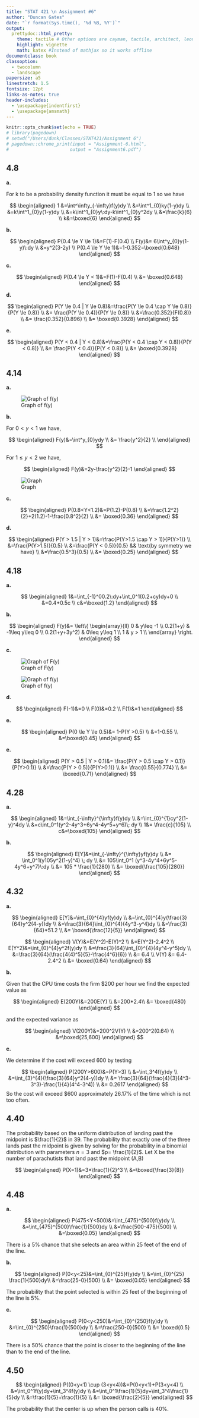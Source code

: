 ```yaml
---
title: "STAT 421 \n Assignment #6"
author: "Duncan Gates"
date: "`r format(Sys.time(), '%d %B, %Y')`"
output: 
  prettydoc::html_pretty:
    theme: tactile # Other options are cayman, tactile, architect, leonids, hpstr
    highlight: vignette
    math: katex #Instead of mathjax so it works offline
documentclass: book
classoption:
  - twocolumn
  - landscape
papersize: a5
linestretch: 1.5
fontsize: 12pt
links-as-notes: true
header-includes:
  - \usepackage{indentfirst}
  - \usepackage{amsmath}
---
```


```r
knitr::opts_chunk$set(echo = TRUE)
# library(pagedown)
# setwd("/Users/dunk/Classes/STAT421/Assignment 6")
# pagedown::chrome_print(input = "Assignment-6.html",
#                       output = "Assignment6.pdf")
```

## 4.8


**a.**

For k to be a probability density function it must be equal to 1 so we have 

$$
\begin{aligned}
1 &=\int^\infty_{-\infty}f(y)dy \\
&=\int^1_{0}ky(1-y)dy \\
&=k\int^1_{0}y(1-y)dy \\
&=k\int^1_{0}y\:dy-k\int^1_{0}y^2dy \\
&=\frac{k}{6} \\
k&=\boxed{6}
\end{aligned}
$$

**b.**

$$
\begin{aligned}
P(0.4 \le Y \le 1)&=F(1)-F(0.4) \\
F(y)&= 6\int^y_{0}y(1-y)\:dy \\
&=y^2(3-2y) \\
P(0.4 \le Y \le 1)&=1-0.352=\boxed{0.648}
\end{aligned}
$$

**c.**

$$
\begin{aligned}
P(0.4 \le Y < 1)&=F(1)-F(0.4) \\
&= \boxed{0.648}
\end{aligned}
$$

**d.**

$$
\begin{aligned}
P(Y \le 0.4 | Y \le 0.8)&=\frac{P(Y \le 0.4 \cap Y \le 0.8)}{P(Y \le 0.8)} \\
&= \frac{P(Y \le 0.4)}{P(Y \le 0.8)} \\
&=\frac{0.352}{F(0.8)} \\
&= \frac{0.352}{0.896} \\
&= \boxed{0.3928}
\end{aligned}
$$

**e.**

$$
\begin{aligned}
P(Y < 0.4 | Y < 0.8)&=\frac{P(Y < 0.4 \cap Y < 0.8)}{P(Y < 0.8)} \\
&= \frac{P(Y < 0.4)}{P(Y < 0.8)} \\
&= \boxed{0.3928}
\end{aligned}
$$

## 4.14

**a.**

![Graph of f(y)](/Users/dunk/Classes/STAT421/Assignment 6/Graph.png)

**b.**

For $0 < y < 1$ we have,

$$
\begin{aligned}
F(y)&=\int^y_{0}ydy \\
&= \frac{y^2}{2} \\
\end{aligned}
$$

For $1 \le y < 2$ we have,

$$
\begin{aligned}
F(y)&=2y-\frac{y^2}{2}-1
\end{aligned}
$$

![Graph](/Users/dunk/Classes/STAT421/Assignment 6/Graph2.png)

**c.**

$$
\begin{aligned}
P(0.8<Y<1.2)&=P(1.2)-P(0.8) \\
&=\frac{1.2^2}{2}+2(1.2)-1-\frac{0.8^2}{2} \\
&= \boxed{0.36}
\end{aligned}
$$

**d.**

$$
\begin{aligned}
P(Y > 1.5 | Y > 1)&=\frac{P(Y>1.5 \cap Y > 1)}{P(Y>1)} \\
&=\frac{P(Y>1.5)}{0.5} \\
&=\frac{P(Y < 0.5)}{0.5} && \text{by symmetry we have} \\
&=\frac{0.5^3}{0.5} \\
&= \boxed{0.25}
\end{aligned}
$$

## 4.18

**a.**

$$
\begin{aligned}
1&=\int_{-1}^00.2\:dy+\int_0^1(0.2+cy)dy+0 \\
&=0.4+0.5c \\
c&=\boxed{1.2}
\end{aligned}
$$

**b.**

$$
\begin{aligned}
F(y)&= 
\left\{
\begin{array}{ll}
      0 & y\leq -1 \\
      0.2(1+y) & -1\leq y\leq 0 \\
      0.2(1+y+3y^2) & 0\leq y\leq 1 \\
      1 & y > 1 \\
\end{array} 
\right.
\end{aligned}
$$

**c.**

![Graph of F(y)](/Users/dunk/Classes/STAT421/Assignment 6/Graph3.png)

![Graph of f(y)](/Users/dunk/Classes/STAT421/Assignment 6/Graph4.png)

**d.**

$$
\begin{aligned}
F(-1)&=0 \\
F(0)&=0.2 \\
F(1)&=1
\end{aligned}
$$

**e.**

$$
\begin{aligned}
P(0 \le Y \le 0.5)&= 1-P(Y >0.5) \\
&=1-0.55 \\
&=\boxed{0.45}
\end{aligned}
$$

**e.**

$$
\begin{aligned}
P(Y > 0.5 | Y > 0.1)&= \frac{P(Y > 0.5 \cap Y > 0.1)}{P(Y>0.1)} \\ 
&=\frac{P(Y > 0.5)}{P(Y>0.1)} \\
&= \frac{0.55}{0.774} \\
&= \boxed{0.71}
\end{aligned}
$$

## 4.28

**a.**

$$
\begin{aligned}
1&=\int_{-\infty}^{\infty}f(y)dy \\
&=\int_{0}^{1}cy^2(1-y)^4dy \\
&=c\int_0^1(y^2-4y^3+6y^4-4y^5+y^6)\; dy \\
1&= \frac{c}{105} \\
c&=\boxed{105}
\end{aligned}
$$

**b.**

$$
\begin{aligned}
E[Y]&=\int_{-\infty}^{\infty}yf(y)dy \\
&= \int_0^1(y105y^2(1-y)^4) \; dy \\
&= 105\int_0^1 (y^3-4y^4+6y^5-4y^6+y^7)\:dy \\
&= 105 * \frac{1}{280} \\
&= \boxed{\frac{105}{280}}
\end{aligned}
$$

## 4.32

**a.**

$$
\begin{aligned}
E[Y]&=\int_{0}^{4}yf(y)dy \\
&=\int_{0}^{4}y(\frac{3}{64}y^2(4-y))dy \\
&=\frac{3}{64}\int_{0}^{4}(4y^3-y^4)dy \\
&=\frac{3}{64}*51.2 \\
&= \boxed{\frac{12}{5}}
\end{aligned}
$$

$$
\begin{aligned}
V(Y)&=E(Y^2)-E(Y)^2 \\
&=E(Y^2)-2.4^2 \\
E(Y^2)&=\int_{0}^{4}y^2f(y)dy \\
&=\frac{3}{64}\int_{0}^{4}(4y^4-y^5)dy \\
&=\frac{3}{64}(\frac{4(4)^5}{5}-\frac{4^6}{6}) \\
&= 6.4 \\
V(Y) &= 6.4-2.4^2 \\
&= \boxed{0.64}
\end{aligned}
$$

**b.**

Given that the CPU time costs the firm $200 per hour we find the expected value as

$$
\begin{aligned}
E(200Y)&=200E(Y) \\
&=200*2.4\\
&= \boxed{480}
\end{aligned}
$$

and the expected variance as 

$$
\begin{aligned}
V(200Y)&=200^2V(Y) \\
&=200^2(0.64) \\
&=\boxed{25,600}
\end{aligned}
$$

**c.**

We determine if the cost will exceed 600 by testing

$$
\begin{aligned}
P(200Y>600)&=P(Y>3) \\
&=\int_3^4f(y)dy \\
&=\int_{3}^{4}(\frac{3}{64}y^2(4-y))dy \\
&= \frac{3}{64}(\frac{4}{3}(4^3-3^3)-\frac{1}{4}(4^4-3^4)) \\
&= 0.2617
\end{aligned}
$$
So the cost will exceed $600 approximately 26.17% of the time which is not too often.

## 4.40

The probability based on the uniform distribution of landing past the midpoint is $\frac{1}{2}$ in 39. The probability that exactly one of the three lands past the midpoint is given by solving for the probability in a binomial distribution with parameters $n = 3$ and $p= \frac{1}{2}$. Let X be the number of parachutists that land past the midpoint (A,B)

$$
\begin{aligned}
P(X=1)&=3*\frac{1}{2}^3 \\
&=\boxed{\frac{3}{8}}
\end{aligned}
$$

## 4.48

**a.**

$$
\begin{aligned}
P(475<Y<500)&=\int_{475}^{500}f(y)dy \\
&=\int_{475}^{500}\frac{1}{500}dy \\
&=\frac{500-475}{500} \\
&=\boxed{0.05}
\end{aligned}
$$

There is a 5% chance that she selects an area within 25 feet of the end of the line.

**b.**

$$
\begin{aligned}
P(0<y<25)&=\int_{0}^{25}f(y)dy \\
&=\int_{0}^{25} \frac{1}{500}dy\\
&=\frac{25-0}{500} \\
&= \boxed{0.05}
\end{aligned}
$$

The probability that the point selected is within 25 feet of the beginning of the line is 5%.

**c.**

$$
\begin{aligned}
P(0<y<250)&=\int_{0}^{250}f(y)dy \\
&=\int_{0}^{250}\frac{1}{500}dy \\
&=\frac{250-0}{500} \\
&= \boxed{0.5}
\end{aligned}
$$

There is a 50% chance that the point is closer to the beginning of the line than to the end of the line.

## 4.50

$$
\begin{aligned}
P((0<y<1) \cup (3<y<4))&=P(0<y<1)+P(3<y<4) \\
&=\int_0^1f(y)dy+\int_3^4f(y)dy \\
&=\int_0^1\frac{1}{5}dy+\int_3^4\frac{1}{5}dy \\
&=\frac{1}{5}+\frac{1}{5} \\
&= \boxed{\frac{2}{5}}
\end{aligned}
$$

The probability that the center is up when the person calls is 40%.
